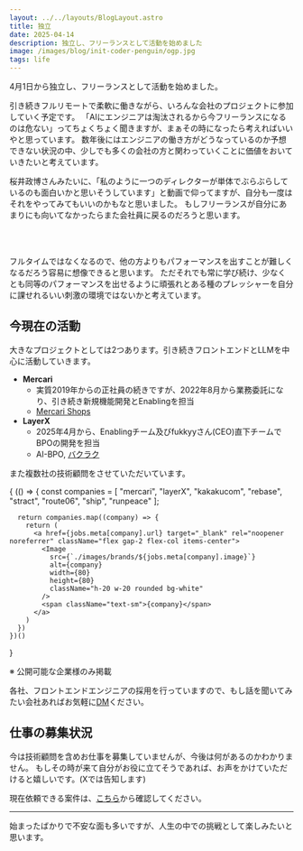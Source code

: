 ```yaml
---
layout: ../../layouts/BlogLayout.astro
title: 独立
date: 2025-04-14
description: 独立し、フリーランスとして活動を始めました
image: /images/blog/init-coder-penguin/ogp.jpg
tags: life
---
```



4月1日から独立し、フリーランスとして活動を始めました。

引き続きフルリモートで柔軟に働きながら、いろんな会社のプロジェクトに参加していく予定です。
「AIにエンジニアは淘汰されるから今フリーランスになるのは危ない」ってちょくちょく聞きますが、まぁその時になったら考えればいいやと思っています。
数年後にはエンジニアの働き方がどうなっているのか予想できない状況の中、少しでも多くの会社の方と関わっていくことに価値をおいていきたいと考えています。

桜井政博さんみたいに、「私のように一つのディレクターが単体でぶらぶらしているのも面白いかと思いそうしています」と動画で仰ってますが、自分も一度はそれをやってみてもいいのかもなと思いました。
もしフリーランスが自分にあまりにも向いてなかったらまた会社員に戻るのだろうと思います。

<br />

<YoutubeCard id="S2nmLVRcWKA" />

<br />

フルタイムではなくなるので、他の方よりもパフォーマンスを出すことが難しくなるだろう容易に想像できると思います。
ただそれでも常に学び続け、少なくとも同等のパフォーマンスを出せるように頑張れとある種のプレッシャーを自分に課せれるいい刺激の環境ではないかと考えています。

## 今現在の活動

大きなプロジェクトとしては2つあります。引き続きフロントエンドとLLMを中心に活動していきます。

- **Mercari**
  - 実質2019年からの正社員の続きですが、2022年8月から業務委託になり、引き続き新規機能開発とEnablingを担当
  - [Mercari Shops](https://mercari-shops.com/)
- **LayerX**
  - 2025年4月から、Enablingチーム及びfukkyyさん(CEO)直下チームでBPOの開発を担当
  - AI-BPO, [バクラク](https://bakuraku.jp/)

<OG url="https://www.nikkei.com/article/DGXZQOUC02ASK0S5A400C2000000/" />

また複数社の技術顧問をさせていただいています。

<div className="grid grid-cols-4 gap-4 md:grid-cols-6 lg:grid-cols-8">
  {
    (() => {
      const companies = [
        "mercari",
        "layerX",
        "kakakucom",
        "rebase",
        "stract",
        "route06",
        "ship",
        "runpeace"
      ];

      return companies.map((company) => {
        return (
          <a href={jobs.meta[company].url} target="_blank" rel="noopener noreferrer" className="flex gap-2 flex-col items-center">
            <Image
              src={`./images/brands/${jobs.meta[company].image}`}
              alt={company}
              width={80}
              height={80}
              className="h-20 w-20 rounded bg-white"
            />
            <span className="text-sm">{company}</span>
          </a>
        )
      })
    })()

}

</div>

<p className="mt-2 text-right text-sm">※ 公開可能な企業様のみ掲載</p>

各社、フロントエンドエンジニアの採用を行っていますので、もし話を聞いてみたい会社あればお気軽に[DM](https://x.com/about_hiroppy)ください。

## 仕事の募集状況

今は技術顧問を含めお仕事を募集していませんが、今後は何があるのかわかりません。
もしその時が来て自分がお役に立てそうであれば、お声をかけていただけると嬉しいです。(Xでは告知します)

現在依頼できる案件は、[こちら](https://coder-penguin.com/#%E3%81%8A%E5%95%8F%E3%81%84%E5%90%88%E3%82%8F%E3%81%9B)から確認してください。

---

<OG url="https://coder-penguin.com/" />

始まったばかりで不安な面も多いですが、人生の中での挑戦として楽しみたいと思います。
